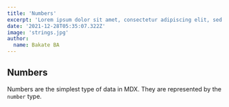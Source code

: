 ```yaml
---
title: 'Numbers'
excerpt: 'Lorem ipsum dolor sit amet, consectetur adipiscing elit, sed do eiusmod tempor incididunt ut labore et dolore magna aliqua. Praesent elementum facilisis leo vel fringilla est ullamcorper eget. At imperdiet dui accumsan sit amet nulla facilities morbi tempus.'
date: '2021-12-28T05:35:07.322Z'
image: 'strings.jpg'
author:
  name: Bakate BA
---
```


## Numbers

Numbers are the simplest type of data in MDX. They are represented by the `number` type.
